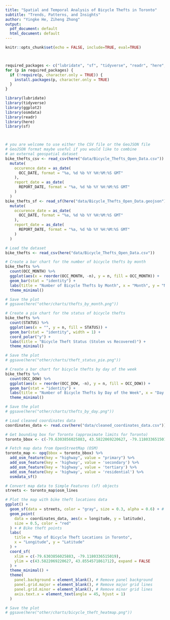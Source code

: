```yaml
---
title: "Spatial and Temporal Analysis of Bicycle Thefts in Toronto"
subtitle: "Trends, Patterns, and Insights"
author: "Yingke He, Ziheng Zhong"
output:
  pdf_document: default
  html_document: default
---
```


```r
knitr::opts_chunk$set(echo = FALSE, include=TRUE, eval=TRUE)



required_packages <- c("lubridate", "sf", "tidyverse", "readr", "here", "osmdata", "ggplot2")
for (p in required_packages) {
  if (!require(p, character.only = TRUE)) {
    install.packages(p, character.only = TRUE)
  }
}

library(lubridate)
library(tidyverse)
library(ggplot2)
library(osmdata)
library(readr)
library(here)
library(sf)



# you are welcome to use either the CSV file or the GeoJSON file
# GeoJSON format maybe useful if you would like to combine
# an external geospatial dataset
bike_thefts_csv <- read_csv(here("data/Bicycle_Thefts_Open_Data.csv")) |>
  mutate(
    occurence_date = as_date(
      OCC_DATE, format = "%a, %d %b %Y %H:%M:%S GMT"
    ),
    report_date = as_date(
      REPORT_DATE, format = "%a, %d %b %Y %H:%M:%S GMT"
    )
  )
bike_thefts_sf <- read_sf(here("data/Bicycle_Thefts_Open_Data.geojson")) |>
  mutate(
    occurence_date = as_date(
      OCC_DATE, format = "%a, %d %b %Y %H:%M:%S GMT"
    ),
    report_date = as_date(
      REPORT_DATE, format = "%a, %d %b %Y %H:%M:%S GMT"
    )
  )
```

```r
# Load the dataset
bike_thefts <- read_csv(here("data/Bicycle_Thefts_Open_Data.csv"))

# Create a bar chart for the number of bicycle thefts by month
bike_thefts %>%
  count(OCC_MONTH) %>%
  ggplot(aes(x = reorder(OCC_MONTH, -n), y = n, fill = OCC_MONTH)) +
  geom_bar(stat = "identity") +
  labs(title = "Number of Bicycle Thefts by Month", x = "Month", y = "Number of Thefts") +
  theme_minimal()

# Save the plot
# ggsave(here("other/charts/thefts_by_month.png"))
```



```r
# Create a pie chart for the status of bicycle thefts
bike_thefts %>%
  count(STATUS) %>%
  ggplot(aes(x = "", y = n, fill = STATUS)) +
  geom_bar(stat = "identity", width = 1) +
  coord_polar("y") +
  labs(title = "Bicycle Theft Status (Stolen vs Recovered)") +
  theme_minimal()

# Save the plot
# ggsave(here("other/charts/theft_status_pie.png"))
```



```r
# Create a bar chart for bicycle thefts by day of the week
bike_thefts %>%
  count(OCC_DOW) %>%
  ggplot(aes(x = reorder(OCC_DOW, -n), y = n, fill = OCC_DOW)) +
  geom_bar(stat = "identity") +
  labs(title = "Number of Bicycle Thefts by Day of the Week", x = "Day of the Week", y = "Number of Thefts") +
  theme_minimal()

# Save the plot
# ggsave(here("other/charts/thefts_by_day.png"))
```



```r
# Load cleaned coordinates data
coordinates_data <- read.csv(here("data/cleaned_coordinates_data.csv"))

# Get bounding box for Toronto (approximate limits for Toronto)
toronto_bbox <- c(-79.6303856025883, 43.5822069220627, -79.1180336515019, 43.8554571861712)

# Fetch map data from OpenStreetMap (OSM)
toronto_map <- opq(bbox = toronto_bbox) %>%
  add_osm_feature(key = "highway", value = "primary") %>%
  add_osm_feature(key = 'highway', value = 'secondary') %>%
  add_osm_feature(key = 'highway', value = 'tertiary') %>%
  add_osm_feature(key = 'highway', value = 'residential') %>%
  osmdata_sf()

# Convert map data to Simple Features (sf) objects
streets <- toronto_map$osm_lines

# Plot the map with bike theft locations data
ggplot() +
  geom_sf(data = streets, color = "gray", size = 0.3, alpha = 0.6) + # OSM street map layer
  geom_point(
    data = coordinates_data, aes(x = longitude, y = latitude),
    size = 0.5, color = "red"
  ) + # Bike theft points
  labs(
    title = "Map of Bicycle Theft Locations in Toronto",
    x = "Longitude", y = "Latitude"
  ) +
  coord_sf(
    xlim = c(-79.6303856025883, -79.1180336515019),
    ylim = c(43.5822069220627, 43.8554571861712), expand = FALSE
  ) +
  theme_minimal() +
  theme(
    panel.background = element_blank(), # Remove panel background
    panel.grid.major = element_blank(), # Remove major grid lines
    panel.grid.minor = element_blank(), # Remove minor grid lines
    axis.text.x = element_text(angle = 45, hjust = 1)
  )

# Save the plot
# ggsave(here("other/charts/bicycle_theft_heatmap.png"))
```




